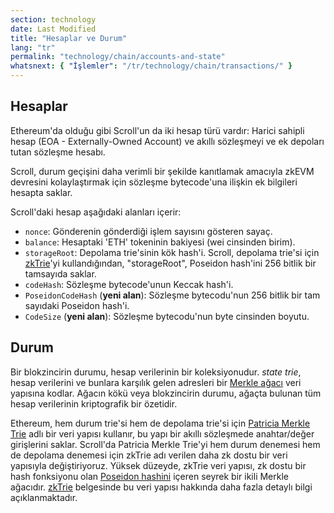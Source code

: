 ```yaml
---
section: technology
date: Last Modified
title: "Hesaplar ve Durum"
lang: "tr"
permalink: "technology/chain/accounts-and-state"
whatsnext: { "İşlemler": "/tr/technology/chain/transactions/" }
---
```


## Hesaplar

Ethereum'da olduğu gibi Scroll'un da iki hesap türü vardır: Harici sahipli hesap (EOA - Externally-Owned Account) ve akıllı sözleşmeyi ve ek depoları tutan sözleşme hesabı.

Scroll, durum geçişini daha verimli bir şekilde kanıtlamak amacıyla zkEVM devresini kolaylaştırmak için sözleşme bytecode'una ilişkin ek bilgileri hesapta saklar.

Scroll'daki hesap aşağıdaki alanları içerir:

- `nonce`: Gönderenin gönderdiği işlem sayısını gösteren sayaç.
- `balance`: Hesaptaki 'ETH' tokeninin bakiyesi (wei cinsinden birim).
- `storageRoot`: Depolama trie'sinin kök hash'i. Scroll, depolama trie'si için [zkTrie](/tr/techology/sequencer/zktrie)'yi kullandığından, "storageRoot", Poseidon hash'ini 256 bitlik bir tamsayıda saklar.
- `codeHash`: Sözleşme bytecode'unun Keccak hash'i.
- `PoseidonCodeHash` (**yeni alan**): Sözleşme bytecodu'nun 256 bitlik bir tam sayıdaki Poseidon hash'i.
- `CodeSize` (**yeni alan**): Sözleşme bytecodu'nun byte cinsinden boyutu.

## Durum

Bir blokzincirin durumu, hesap verilerinin bir koleksiyonudur. _state trie_, hesap verilerini ve bunlara karşılık gelen adresleri bir [Merkle ağacı](https://en.wikipedia.org/wiki/Merkle_tree) veri yapısına kodlar. Ağacın kökü veya blokzincirin durumu, ağaçta bulunan tüm hesap verilerinin kriptografik bir özetidir.

Ethereum, hem durum trie'si hem de depolama trie'si için [Patricia Merkle Trie](https://ethereum.org/en/developers/docs/data-structures-and-encoding/patricia-merkle-trie/) adlı bir veri yapısı kullanır, bu yapı bir akıllı sözleşmede anahtar/değer girişlerini saklar. Scroll'da Patricia Merkle Trie'yi hem durum denemesi hem de depolama denemesi için zkTrie adı verilen daha zk dostu bir veri yapısıyla değiştiriyoruz. Yüksek düzeyde, zkTrie veri yapısı, zk dostu bir hash fonksiyonu olan [Poseidon hashini](https://eprint.iacr.org/2019/458.pdf) içeren seyrek bir ikili Merkle ağacıdır. [zkTrie](/teknoloji/sequencer/zktrie) belgesinde bu veri yapısı hakkında daha fazla detaylı bilgi açıklanmaktadır.
